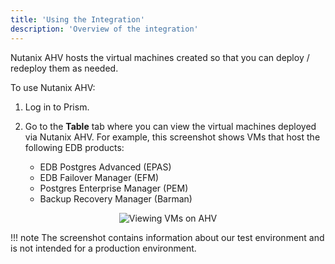 ```yaml
---
title: 'Using the Integration'
description: 'Overview of the integration'
---
```


Nutanix AHV hosts the virtual machines created so that you can deploy / redeploy them as needed.

To use Nutanix AHV:

1. Log in to Prism.

1. Go to the **Table** tab where you can view the virtual machines deployed via Nutanix AHV. For example, this screenshot shows VMs that host the following EDB products:

    - EDB Postgres Advanced (EPAS)
    - EDB Failover Manager (EFM)
    - Postgres Enterprise Manager (PEM)
    - Backup Recovery Manager (Barman)


<p align="center">
  <img  alt="Viewing VMs on AHV" src="Images/IntegrationViews.png">
</p>

!!! note
    The screenshot contains information about our test environment and is not intended for a production environment.
